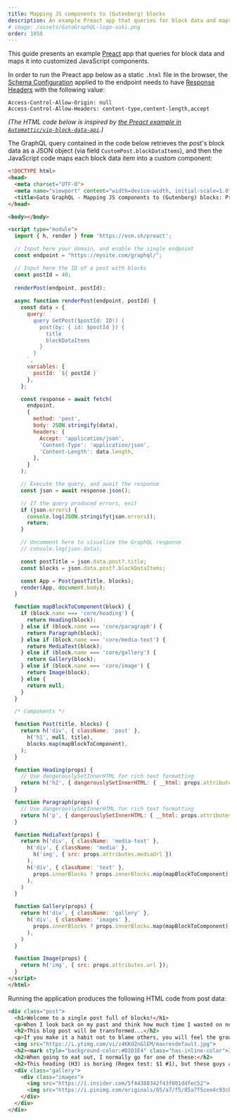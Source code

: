 ```yaml
---
title: Mapping JS components to (Gutenberg) blocks
description: An example Preact app that queries for block data and maps it into customized JavaScript components.
# image: /assets/GatoGraphQL-logo-suki.png
order: 1050
---
```


This guide presents an example [Preact](https://preactjs.com/) app that queries for block data and maps it into customized JavaScript components.

<Banner type="important">

In order to run the Preact app below as a static `.html` file in the browser, the [Schema Configuration](/guides/use/creating-a-schema-configuration/) applied to the endpoint needs to have [Response Headers](/guides/schema/adding-custom-headers-to-the-graphql-response-cors/) with the following value:

```apacheconf
Access-Control-Allow-Origin: null
Access-Control-Allow-Headers: content-type,content-length,accept
```

</Banner>

_(The HTML code below is inspired by [the Preact example in `Automattic/vip-block-data-api`](https://github.com/Automattic/vip-block-data-api/#preact-example).)_

The GraphQL query contained in the code below retrieves the post's block data as a JSON object (via field `CustomPost.blockDataItems`), and then the JavaScript code maps each block data item into a custom component:

```html
<!DOCTYPE html>
<head>
  <meta charset="UTF-8">
  <meta name="viewport" content="width=device-width, initial-scale=1.0">
  <title>Gato GraphQL - Mapping JS components to (Gutenberg) blocks: Preact example</title>
</head>

<body></body>

<script type="module">
  import { h, render } from 'https://esm.sh/preact';

  // Input here your domain, and enable the single endpoint
  const endpoint = "https://mysite.com/graphql/";

  // Input here the ID of a post with blocks
  const postId = 40;
  
  renderPost(endpoint, postId);
  
  async function renderPost(endpoint, postId) {
    const data = {
      query: `
        query GetPost($postId: ID!) {
          post(by: { id: $postId }) {
            title
            blockDataItems
          }
        }
      `,
      variables: {
        postId: `${ postId }`
      },
    };

    const response = await fetch(
      endpoint,
      {
        method: 'post',
        body: JSON.stringify(data),
        headers: {
          Accept: 'application/json',
          'Content-Type': 'application/json',
          'Content-Length': data.length,
        },
      }
    );

    // Execute the query, and await the response
    const json = await response.json();

    // If the query produced errors, exit
    if (json.errors) {
      console.log(JSON.stringify(json.errors));
      return;
    }

    // Uncomment here to visualize the GraphQL response
    // console.log(json.data);

    const postTitle = json.data.post?.title;
    const blocks = json.data.post?.blockDataItems;

    const App = Post(postTitle, blocks);
    render(App, document.body);
  }

  function mapBlockToComponent(block) {
    if (block.name === 'core/heading') {
      return Heading(block);
    } else if (block.name === 'core/paragraph') {
      return Paragraph(block);
    } else if (block.name === 'core/media-text') {
      return MediaText(block);
    } else if (block.name === 'core/gallery') {
      return Gallery(block);
    } else if (block.name === 'core/image') {
      return Image(block);
    } else {
      return null;
    }
  }

  /* Components */

  function Post(title, blocks) {
    return h('div', { className: 'post' },
      h('h1', null, title),
      blocks.map(mapBlockToComponent),
    );
  }

  function Heading(props) {
    // Use dangerouslySetInnerHTML for rich text formatting
    return h('h2', { dangerouslySetInnerHTML: { __html: props.attributes.content } });
  }

  function Paragraph(props) {
    // Use dangerouslySetInnerHTML for rich text formatting
    return h('p', { dangerouslySetInnerHTML: { __html: props.attributes.content } });
  }

  function MediaText(props) {
    return h('div', { className: 'media-text' },
      h('div', { className: 'media' },
        h('img', { src: props.attributes.mediaUrl })
      ),
      h('div', { className: 'text' },
        props.innerBlocks ? props.innerBlocks.map(mapBlockToComponent) : null,
      ),
    )
  }

  function Gallery(props) {
    return h('div', { className: 'gallery' },
      h('div', { className: 'images' },
        props.innerBlocks ? props.innerBlocks.map(mapBlockToComponent) : null,
      ),
    )
  }

  function Image(props) {
    return h('img', { src: props.attributes.url });
  }
</script>
</html>
```

Running the application produces the following HTML code from post data:

```html
<div class="post">
  <h1>Welcome to a single post full of blocks!</h1>
  <p>When I look back on my past and think how much time I wasted on nothing, how much time has been lost in futilities, errors, laziness, incapacity to live; how little I appreciated it, how many times I sinned against my heart and soul-then my heart bleeds. <strong>Life is a gift, life is happiness, every minute can be an eternity of happiness</strong>. (<a href="https://www.azquotes.com/author/4085-Fyodor_Dostoevsky" target="_blank" rel="noopener">Quote by Fyodor Dostoevsky</a>)<br></p>
  <h2>This blog post will be transformed...</h2>
  <p>If you make it a habit not to blame others, you will feel the growth of the ability to love in your soul, and you will see the growth of goodness in your life. (<a href="https://www.azquotes.com/author/14706-Leo_Tolstoy" target="_blank" rel="noopener">Quote by Leo Tolstoy</a>)<br></p>
  <img src="https://i.ytimg.com/vi/z4KKd2nGlEM/maxresdefault.jpg">
  <h2><mark style="background-color:#D1D1E4" class="has-inline-color">I love these veggies!!!</mark></h2>
  <h2>When going to eat out, I normally go for one of these:</h2>
  <h2>This heading (H3) is boring (Regex test: $1 #1), but these guys are not</h2>
  <div class="gallery">
    <div class="images">
      <img src="https://i.insider.com/5f44388342f43f001ddfec52">
      <img src="https://i.pinimg.com/originals/85/a7/f5/85a7f5cee4c93cb3995d1b51e3a0289f.jpg">
    </div>
  </div>
</div>
```
